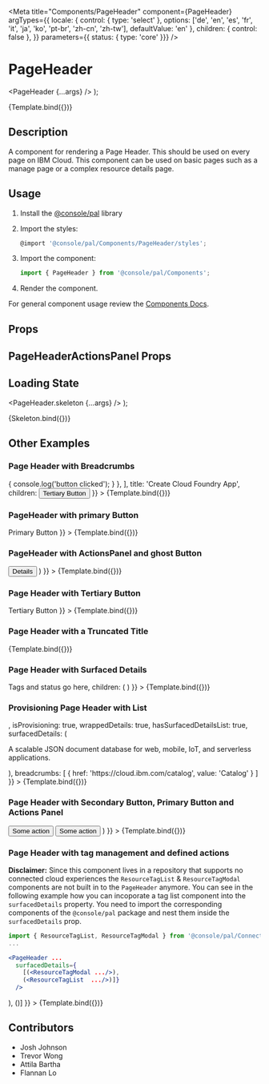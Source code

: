 




<Meta
  title="Components/PageHeader"
  component={PageHeader}
  argTypes={{
    locale: { control: { type: 'select' }, options: ['de', 'en', 'es', 'fr', 'it', 'ja', 'ko', 'pt-br', 'zh-cn', 'zh-tw'], defaultValue: 'en' },
    children: { control: false },
  }}
  parameters={{ status: { type: 'core' }}}
/>

# PageHeader

  <PageHeader {...args} />
);

<Canvas>
  <Story
    name="Demo"
    args={{
      title: 'Basic Page Header'
    }}
  >
    {Template.bind({})}
  </Story>
</Canvas>

## Description

A component for rendering a Page Header. This should be used on every page on IBM Cloud. This component can be used on basic pages such
as a manage page or a complex resource details page.

## Usage

1.  Install the [@console/pal](https://github.ibm.com/ibmcloud/pal#how-to-install-and-use) library
2.  Import the styles:

    ```js
    @import '@console/pal/Components/PageHeader/styles';
    ```

3.  Import the component:

    ```js
    import { PageHeader } from '@console/pal/Components';
    ```

4.  Render the component.

For general component usage review the [Components Docs](https://pages.github.ibm.com/ibmcloud/pal/development-guidelines/components/overview).

## Props

<ArgsTable of={PageHeader} />

## PageHeaderActionsPanel Props

<ArgsTable of={PageHeaderActionsPanel} />

## Loading State

  <PageHeader.skeleton {...args} />
);

<Canvas>
  <Story
    name="Loading State"
    args={{
      breadcrumbs: true,
      actions: true,
      title: true,
    }}
  >
    {Skeleton.bind({})}
  </Story>
</Canvas>

## Other Examples

### Page Header with Breadcrumbs

<Canvas>
  <Story
    name="PageHeader with breadcrumbs"
    args={{
      breadcrumbs: [
        {
          href: 'https://cloud.ibm.com',
          value: 'Breadcrumb 1'
        },
        {
          href: 'https://cloud.ibm.com',
          value: 'Breadcrumb 2'
        },
        {
          value: 'Breadcrumb 3',
          asButton: true,
          onClick: () => { console.log('button clicked'); }
        },
      ],
      title: 'Create Cloud Foundry App',
      children: <Button kind="tertiary" size="field">Tertiary Button</Button>
    }}
  >
    {Template.bind({})}
  </Story>
</Canvas>

### PageHeader with primary Button

<Canvas>
  <Story
    name="PageHeader with primary Button"
    args={{
      title: 'Create a Cloud Foundry App Today',
      children: <Button kind="primary" size="field"> Primary Button</Button>
    }}
  >
    {Template.bind({})}
  </Story>
</Canvas>

### PageHeader with ActionsPanel and ghost Button

<Canvas>
  <Story
    name="PageHeader with ActionsPanel and ghost Button"
    args={{
      title: 'Create a Cloud Foundry Virtual Service',
      breadcrumbs: [
        {
          href:'https://cloud.ibm.com',
          value: 'Breadcrumb 1'
        },
        {
          href:'https://cloud.ibm.com',
          value: 'Breadcrumb 2'
        },
        {
          href: 'https://cloud.ibm.com',
          value: 'Breadcrumb 3'
        },
      ],
      children: (
        <>
          <Button kind="ghost" size="field">Details</Button>
          <PageHeaderActionsPanel selectorPrimaryFocus="#example-action-panel-item-1">
            <OverflowMenuItem itemText="action 1" id="example-action-panel-item-1" />
            <OverflowMenuItem itemText="action 2" id="example-action-panel-item-2" />
            <OverflowMenuItem itemText="action 3" visibleBreakpoint="small" id="example-action-panel-item-3" />
          </PageHeaderActionsPanel>
        </>
      )
    }}
  >
    {Template.bind({})}
  </Story>
</Canvas>

### Page Header with Tertiary Button

<Canvas>
  <Story
    name="PageHeader with tertiary Button"
    args={{
      title: 'Create a Cloud Foundry Service',
      children: <Button kind="tertiary" size="field">Tertiary Button</Button>
    }}
  >
    {Template.bind({})}
  </Story>
</Canvas>

### Page Header with a Truncated Title

<Canvas>
  <Story
    name="PageHeader with a truncated Title"
    args={{
      title: 'An IBM Cloud page header with a longer title than we would typically expect it to be. Lorem ipsum dolor sit amet, consectetur adipiscing elit, sed do eiusmod tempor incididunt ut labore et dolore magna aliqua.',
      truncatedTitle: true,
    }}
  >
    {Template.bind({})}
  </Story>
</Canvas>

### Page Header with Surfaced Details

<Canvas>
  <Story
    name="Page Header with Surfaced Details"
    args={{
      title: 'The Name of a Service',
      truncatedTitle: true,
      surfacedDetails: <div>Tags and status go here</div>,
      children: (
        <PageHeaderActionsPanel selectorPrimaryFocus="example-surfaced-details-item-1">
          <OverflowMenuItem itemText="action 1" id="example-surfaced-details-item-1" />
          <OverflowMenuItem itemText="action 2" id="example-surfaced-details-item-2" />
        </PageHeaderActionsPanel>
      )
    }}
  >
    {Template.bind({})}
  </Story>
</Canvas>

### Provisioning Page Header with List

<Canvas>
  <Story
    name="Provisioning Page Header with Description"
    args={{
      title: 'Cloudant',
      icon:  <Cloud32 />,
      isProvisioning: true,
      wrappedDetails: true,
      hasSurfacedDetailsList: true,
      surfacedDetails: (
        <p>A scalable JSON document database for web, mobile, IoT, and serverless applications.</p>
      ),
      breadcrumbs: [
        { href: 'https://cloud.ibm.com/catalog', value: 'Catalog' }
      ]
    }}
  >
    {Template.bind({})}
  </Story>
</Canvas>

### Page Header with Secondary Button, Primary Button and Actions Panel

<Canvas>
  <Story
    name="PageHeader with secondary Button, primary Button and ActionsPanel"
    args={{
        title: 'Create a Cloud Foundry App',
        breadcrumbs: [
          {
            'href':'https://cloud.ibm.com',
            'value': 'Breadcrumb 1'
          },
        ],
        children: (
          <>
            <Button kind="secondary" size="field">Some action</Button>
            <Button kind="ghost" size="field">Some action</Button>
            <PageHeaderActionsPanel selectorPrimaryFocus="#example-action-panel-buttons-item-1">
              <OverflowMenuItem itemText="action 1" id="example-action-panel-buttons-item-1" />
              <OverflowMenuItem itemText="action 2" id="example-action-panel-buttons-item-2" />
            </PageHeaderActionsPanel>
          </>
        )
    }}
  >
    {Template.bind({})}
  </Story>
</Canvas>

### Page Header with tag management and defined actions
**Disclaimer:** Since this component lives in a repository that supports no connected cloud experiences the `ResourceTagList` & `ResourceTagModal` components are not built in to the `PageHeader` anymore. You can see in the following example how you can incoporate a tag list component into the `surfacedDetails` property.
You need to import the corresponding components of the `@console/pal` package and nest them inside the `surfacedDetails` prop.
```jsx
import { ResourceTagList, ResourceTagModal } from '@console/pal/Connected';
...

<PageHeader ...
  surfacedDetails={
    [(<ResourceTagModal .../>),
    (<ResourceTagList  .../>)]}
  />
```
<Canvas>
  <Story
    name="PageHeader with tag management and defined actions"
    args={{
      title: 'Create a Cloud Foundry App',
      breadcrumbs: [
        {
          'href':'https://cloud.ibm.com',
          'value': 'Breadcrumb 1'
        },
      ],
      actionButtons: [
        {
          kind: 'primary',
          label: 'Action 1',
        },
        {
          kind: 'secondary',
          label: 'Action 2',
        }
      ],
      actionMenuItems: [
        {
          itemText: 'Action 1',
        },
        {
          itemText: 'Action 2',
        }
      ],
      hasSurfacedDetailsList: true,
      surfacedDetails: 
          [(<ResourceStatusIndicator
            width='3rem'
            statusIndicator='success'
            label='Running'
          />),
          (<TagList  tags={[
        { name: "tag 1", type: "functional" },
        { name: "tag 2", type: "functional" },
      ]} isEditable='always' />)]
    }}
  >
    {Template.bind({})}
  </Story>
</Canvas>

## Contributors

- Josh Johnson
- Trevor Wong
- Attila Bartha
- Flannan Lo
